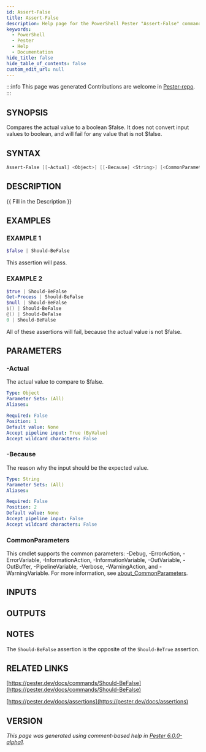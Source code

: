 ```yaml
---
id: Assert-False
title: Assert-False
description: Help page for the PowerShell Pester "Assert-False" command
keywords:
  - PowerShell
  - Pester
  - Help
  - Documentation
hide_title: false
hide_table_of_contents: false
custom_edit_url: null
---
```


:::info This page was generated
Contributions are welcome in [Pester-repo](https://github.com/pester/pester).
:::

## SYNOPSIS

Compares the actual value to a boolean $false.
It does not convert input values to boolean, and will fail for any value that is not $false.

## SYNTAX

```powershell
Assert-False [[-Actual] <Object>] [[-Because] <String>] [<CommonParameters>]
```

## DESCRIPTION

\{\{ Fill in the Description \}\}

## EXAMPLES

### EXAMPLE 1

```powershell
$false | Should-BeFalse
```

This assertion will pass.

### EXAMPLE 2

```powershell
$true | Should-BeFalse
Get-Process | Should-BeFalse
$null | Should-BeFalse
$() | Should-BeFalse
@() | Should-BeFalse
0 | Should-BeFalse
```

All of these assertions will fail, because the actual value is not $false.

## PARAMETERS

### -Actual

The actual value to compare to $false.

```yaml
Type: Object
Parameter Sets: (All)
Aliases:

Required: False
Position: 1
Default value: None
Accept pipeline input: True (ByValue)
Accept wildcard characters: False
```

### -Because

The reason why the input should be the expected value.

```yaml
Type: String
Parameter Sets: (All)
Aliases:

Required: False
Position: 2
Default value: None
Accept pipeline input: False
Accept wildcard characters: False
```

### CommonParameters

This cmdlet supports the common parameters: -Debug, -ErrorAction, -ErrorVariable, -InformationAction, -InformationVariable, -OutVariable, -OutBuffer, -PipelineVariable, -Verbose, -WarningAction, and -WarningVariable. For more information, see [about_CommonParameters](http://go.microsoft.com/fwlink/?LinkID=113216).

## INPUTS

## OUTPUTS

## NOTES

The `Should-BeFalse` assertion is the opposite of the `Should-BeTrue` assertion.

## RELATED LINKS

[https://pester.dev/docs/commands/Should-BeFalse](https://pester.dev/docs/commands/Should-BeFalse)

[https://pester.dev/docs/assertions](https://pester.dev/docs/assertions)

## VERSION

*This page was generated using comment-based help in [Pester 6.0.0-alpha1](https://github.com/pester/pester).*

